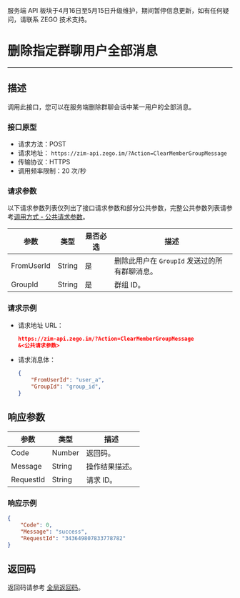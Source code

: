 <Warning title="警告">服务端 API 板块于4月16日至5月15日升级维护，期间暂停信息更新，如有任何疑问，请联系 ZEGO 技术支持。</Warning>

# 删除指定群聊用户全部消息

---

## 描述

调用此接口，您可以在服务端删除群聊会话中某一用户的全部消息。

### 接口原型
- 请求方法：POST
- 请求地址： `https://zim-api.zego.im/?Action=ClearMemberGroupMessage`
- 传输协议：HTTPS
- 调用频率限制：20 次/秒

### 请求参数

以下请求参数列表仅列出了接口请求参数和部分公共参数，完整公共参数列表请参考[调用方式 - 公共请求参数](./../Accessing%20Server%20APIs.mdx#公共请求参数)。

| 参数 | 类型 | 是否必选 | 描述 |
|------|------|----------|------|
| FromUserId | String | 是 | 删除此用户在 `GroupId` 发送过的所有群聊消息。 |
| GroupId | String | 是 | 群组 ID。 |

### 请求示例

- 请求地址 URL：

  ```json
  https://zim-api.zego.im/?Action=ClearMemberGroupMessage
  &<公共请求参数>
  ```

- 请求消息体：
  ```json
  {
      "FromUserId": "user_a",
      "GroupId": "group_id",
  }
  ```
  
## 响应参数
| 参数 | 类型 | 描述 |
|------|------|------|
| Code | Number | 返回码。 |
| Message | String | 操作结果描述。 |
| RequestId | String | 请求 ID。 |

### 响应示例

```json
{
    "Code": 0,
    "Message": "success",
    "RequestId": "343649807833778782"
}
```

## 返回码

返回码请参考 [全局返回码](../Return%20codes.mdx)。